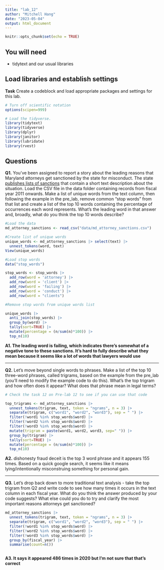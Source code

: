 ```yaml
---
title: "lab_12"
author: "Mitchell Hang"
date: "2023-05-04"
output: html_document
---
```


```r
knitr::opts_chunk$set(echo = TRUE)
```

## You will need

-   tidytext and our usual libraries

## Load libraries and establish settings

**Task** Create a codeblock and load appropriate packages and settings for this lab.

```r
# Turn off scientific notation
options(scipen=999)

# Load the tidyverse.
library(tidytext)
library(tidyverse)
library(dplyr)
library(janitor)
library(lubridate)
library(rvest)
```

## Questions

**Q1.** You've been assigned to report a story about the leading reasons that Maryland attorneys get sanctioned by the state for misconduct. The state [publishes lists of sanctions](https://www.courts.state.md.us/attygrievance/sanctions) that contain a short text description about the situation. Load the CSV file in the data folder containing records from fiscal year 2011 onwards. Make a list of unique words from the text column, then following the example in the pre_lab, remove common "stop words" from that list and create a list of the top 10 words containing the percentage of occurrences each word represents. What's the leading word in that answer and, broadly, what do you think the top 10 words describe?

```r
#Load the data
md_attorney_sanctions <- read_csv("data/md_attorney_sanctions.csv")
```

```r
#Create list of unique words
unique_words <- md_attorney_sanctions |> select(text) |>
  unnest_tokens(word, text)
View(unique_words)

```

```r
#Load stop words
data("stop_words")

stop_words <- stop_words |>
  add_row(word = 'attorney') |> 
  add_row(word = 'client') |> 
  add_row(word = 'failing') |> 
  add_row(word = 'conduct') |> 
  add_row(word = "clients")

```

```r
#Remove stop words from unique words list

unique_words |>
  anti_join(stop_words) |>
  group_by(word) |>
  tally(sort=TRUE) |>
  mutate(percentage = (n/sum(n)*100)) |>
  top_n(10)
```

**A1. The leading word is failing, which indicates there's somewhat of a negative tone to these sanctions. It's hard to fully describe what they mean because it seems like a lot of words that lawyers would use**

------------------------------------------------------------------------

**Q2.** Let's move beyond single words to phrases. Make a list of the top 10 three-word phrases, called trigrams, based on the example from the pre_lab (you'll need to modify the example code to do this). What's the top trigram and how often does it appear? What does that phrase mean in legal terms?

```r
# Check the task 12 on Pre-lab 12 to see if you can use that code

top_trigrams <- md_attorney_sanctions |>
  unnest_tokens(trigram, text, token = "ngrams", n = 3) |>
  separate(trigram, c("word1", "word2", "word3"), sep = " ") |>
  filter(!word1 %in% stop_words$word) |>
  filter(!word2 %in% stop_words$word) |>
  filter(!word3 %in% stop_words$word) |>
  mutate(trigram = paste(word1, word2, word3, sep=" ")) |>
  group_by(trigram) |>
  tally(sort=TRUE) |>
  mutate(percentage = (n/sum(n)*100)) |>
  top_n(10)
```

**A2.** dishonesty fraud deceit is the top 3 word phrase and it appears 155 times. Based on a quick google search, it seems like it means lying/intentionally misconstruing something for personal gain.

------------------------------------------------------------------------

**Q3.** Let's drop back down to more traditional text analysis - take the top trigram from Q2 and write code to see how many times it occurs in the text column in each fiscal year. What do you think the answer produced by your code suggests? What else could you do to try and clarify the most important reasons attorneys get sanctioned?

```r
md_attorney_sanctions |> 
  unnest_tokens(trigram, text, token = "ngrams", n = 3) |>
  separate(trigram, c("word1", "word2", "word3"), sep = " ") |>
  filter(!word1 %in% stop_words$word) |>
  filter(!word2 %in% stop_words$word) |>
  filter(!word3 %in% stop_words$word) |>
  group_by(fiscal_year) |>
  summarise(count=n())



```

**A3. It says it appeared 486 times in 2020 but I'm not sure that that's correct**
